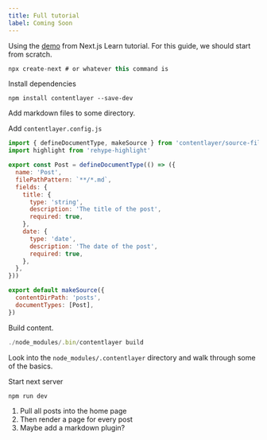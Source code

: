 ```yaml
---
title: Full tutorial
label: Coming Soon
---
```


Using the [demo](https://github.com/vercel/next-learn-starter/tree/master/demo) from Next.js Learn tutorial. For this guide, we should start from scratch.

```jsx
npx create-next # or whatever this command is
```

Install dependencies

```
npm install contentlayer --save-dev
```

Add markdown files to some directory.

Add `contentlayer.config.js`

```jsx
import { defineDocumentType, makeSource } from 'contentlayer/source-files'
import highlight from 'rehype-highlight'

export const Post = defineDocumentType(() => ({
  name: 'Post',
  filePathPattern: `**/*.md`,
  fields: {
    title: {
      type: 'string',
      description: 'The title of the post',
      required: true,
    },
    date: {
      type: 'date',
      description: 'The date of the post',
      required: true,
    },
  },
}))

export default makeSource({
  contentDirPath: 'posts',
  documentTypes: [Post],
})
```

Build content.

```jsx
./node_modules/.bin/contentlayer build
```

Look into the `node_modules/.contentlayer` directory and walk through some of the basics.

Start next server

```jsx
npm run dev
```

1. Pull all posts into the home page
1. Then render a page for every post
1. Maybe add a markdown plugin?
